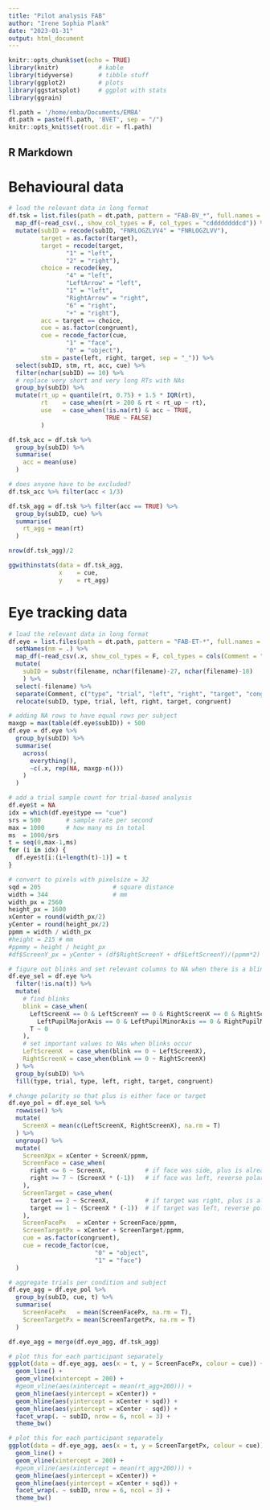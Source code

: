 ```yaml
---
title: "Pilot analysis FAB"
author: "Irene Sophia Plank"
date: "2023-01-31"
output: html_document
---
```


```r
knitr::opts_chunk$set(echo = TRUE)
library(knitr)           # kable
library(tidyverse)       # tibble stuff
library(ggplot2)         # plots
library(ggstatsplot)     # ggplot with stats
library(ggrain)

fl.path = '/home/emba/Documents/EMBA'
dt.path = paste(fl.path, 'BVET', sep = "/")
knitr::opts_knit$set(root.dir = fl.path)

```

## R Markdown

<style type="text/css">
.main-container {
  max-width: 1100px;
  margin-left: auto;
  margin-right: auto;
}
</style>

# Behavioural data

```r
# load the relevant data in long format
df.tsk = list.files(path = dt.path, pattern = "FAB-BV_*", full.names = T) %>%
  map_df(~read_csv(., show_col_types = F, col_types = "cddddddddcd")) %>% 
  mutate(subID = recode(subID, "FNRLOGZLVV4" = "FNRLOGZLVV"),
         target = as.factor(target),
         target = recode(target, 
                "1" = "left",
                "2" = "right"),
         choice = recode(key,
                "4" = "left",
                "LeftArrow" = "left", 
                "1" = "left", 
                "RightArrow" = "right", 
                "6" = "right", 
                "+" = "right"),
         acc = target == choice,
         cue = as.factor(congruent),
         cue = recode_factor(cue,
                "1" = "face",
                "0" = "object"),
         stm = paste(left, right, target, sep = "_")) %>%
  select(subID, stm, rt, acc, cue) %>%
  filter(nchar(subID) == 10) %>% 
  # replace very short and very long RTs with NAs
  group_by(subID) %>%
  mutate(rt_up = quantile(rt, 0.75) + 1.5 * IQR(rt),
         rt    = case_when(rt > 200 & rt < rt_up ~ rt),
         use   = case_when(!is.na(rt) & acc ~ TRUE,
                           TRUE ~ FALSE)
         ) 

df.tsk_acc = df.tsk %>%
  group_by(subID) %>%
  summarise(
    acc = mean(use)
  )

# does anyone have to be excluded?
df.tsk_acc %>% filter(acc < 1/3)

```

```r

df.tsk_agg = df.tsk %>% filter(acc == TRUE) %>%
  group_by(subID, cue) %>%
  summarise(
    rt_agg = mean(rt)
  )

nrow(df.tsk_agg)/2

ggwithinstats(data = df.tsk_agg, 
              x    = cue, 
              y    = rt_agg)

```

# Eye tracking data

```r
# load the relevant data in long format
df.eye = list.files(path = dt.path, pattern = "FAB-ET-*", full.names = T) %>%
  setNames(nm = .) %>%
  map_df(~read_csv(.x, show_col_types = F, col_types = cols(Comment = "c")), .id = "filename") %>% 
  mutate(
    subID = substr(filename, nchar(filename)-27, nchar(filename)-18)
    ) %>% 
  select(-filename) %>%
  separate(Comment, c("type", "trial", "left", "right", "target", "congruent"), convert = T) %>%
  relocate(subID, type, trial, left, right, target, congruent) 

# adding NA rows to have equal rows per subject
maxgp = max(table(df.eye$subID)) + 500
df.eye = df.eye %>%
  group_by(subID) %>%
  summarise(
    across(
      everything(),
      ~c(.x, rep(NA, maxgp-n()))
    )
  )

# add a trial sample count for trial-based analysis
df.eye$t = NA
idx = which(df.eye$type == "cue")
srs = 500       # sample rate per second
max = 1000      # how many ms in total
ms  = 1000/srs
t = seq(0,max-1,ms)
for (i in idx) {
  df.eye$t[i:(i+length(t)-1)] = t
}

# convert to pixels with pixelsize = 32
sqd = 205                    # square distance
width = 344                  # mm
width_px = 2560
height_px = 1600
xCenter = round(width_px/2)
yCenter = round(height_px/2)
ppmm = width / width_px
#height = 215 # mm
#ppmmy = height / height_px
#df$ScreenY_px = yCenter + (df$RightScreenY + df$LeftScreenY)/(ppmm*2)

# figure out blinks and set relevant columns to NA when there is a blink
df.eye_sel = df.eye %>%
  filter(!is.na(t)) %>%
  mutate(
    # find blinks
    blink = case_when(
      LeftScreenX == 0 & LeftScreenY == 0 & RightScreenX == 0 & RightScreenY == 0 & 
        LeftPupilMajorAxis == 0 & LeftPupilMinorAxis == 0 & RightPupilMajorAxis == 0 & RightPupilMinorAxis == 0 ~ 1,
      T ~ 0
    ),
    # set important values to NAs when blinks occur
    LeftScreenX  = case_when(blink == 0 ~ LeftScreenX),
    RightScreenX = case_when(blink == 0 ~ RightScreenX)
  ) %>%
  group_by(subID) %>%
  fill(type, trial, type, left, right, target, congruent)

# change polarity so that plus is either face or target
df.eye_pol = df.eye_sel %>%
  rowwise() %>%
  mutate(
    ScreenX = mean(c(LeftScreenX, RightScreenX), na.rm = T)
  ) %>%
  ungroup() %>%
  mutate(
    ScreenXpx = xCenter + ScreenX/ppmm,
    ScreenFace = case_when(
      right <= 6 ~ ScreenX,           # if face was side, plus is already face
      right >= 7 ~ (ScreenX * (-1))   # if face was left, reverse polarity
    ),   
    ScreenTarget = case_when(
      target == 2 ~ ScreenX,          # if target was right, plus is already target
      target == 1 ~ (ScreenX * (-1))  # if target was left, reverse polarity
    ),
    ScreenFacePx   = xCenter + ScreenFace/ppmm,
    ScreenTargetPx = xCenter + ScreenTarget/ppmm,
    cue = as.factor(congruent),
    cue = recode_factor(cue, 
                        "0" = "object", 
                        "1" = "face")
  )

# aggregate trials per condition and subject
df.eye_agg = df.eye_pol %>%
  group_by(subID, cue, t) %>%
  summarise(
    ScreenFacePx   = mean(ScreenFacePx, na.rm = T),
    ScreenTargetPx = mean(ScreenTargetPx, na.rm = T)
  )

df.eye_agg = merge(df.eye_agg, df.tsk_agg)

# plot this for each participant separately
ggplot(data = df.eye_agg, aes(x = t, y = ScreenFacePx, colour = cue)) +
  geom_line() +
  geom_vline(xintercept = 200) +
  #geom_vline(aes(xintercept = mean(rt_agg+200))) +
  geom_hline(aes(yintercept = xCenter)) +
  geom_hline(aes(yintercept = xCenter + sqd)) +
  geom_hline(aes(yintercept = xCenter - sqd)) +
  facet_wrap(. ~ subID, nrow = 6, ncol = 3) +
  theme_bw() 

# plot this for each participant separately
ggplot(data = df.eye_agg, aes(x = t, y = ScreenTargetPx, colour = cue)) +
  geom_line() +
  geom_vline(xintercept = 200) +
  #geom_vline(aes(xintercept = mean(rt_agg+200))) +
  geom_hline(aes(yintercept = xCenter)) +
  geom_hline(aes(yintercept = xCenter + sqd)) +
  facet_wrap(. ~ subID, nrow = 6, ncol = 3) +
  theme_bw() 

```